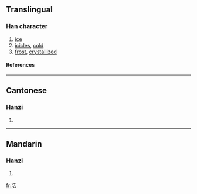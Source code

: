 ==Translingual==
===Han character===
{{Han char|rad=冫|as=06|sn=8|four=|canj=戈一竹十口 (IMHJR)}}
# [[ice]]
# [[icicles]], [[cold]]
# [[frost]], [[crystallized]]
====References====
{{Han ref|kx=0132.080|hdz=10297.070|uh=34C9|ud=13513}}

----
==Cantonese==
===Hanzi===
{{yue-hanzi|jyut=|y=gwaat3, gwat3 kut3 wun6 wut6}}
# {{defn|Cantonese}}

----
==Mandarin==
===Hanzi===
{{cmn-hanzi|pin=[[huàn]] (huan4), [[huó]] (huo2), [[huò]] (huo4)|wg=huan<sup>4</sup>, huo<sup>2</sup>, huo<sup>4</sup>}}
# {{defn|Mandarin}}

[[fr:㓉]]